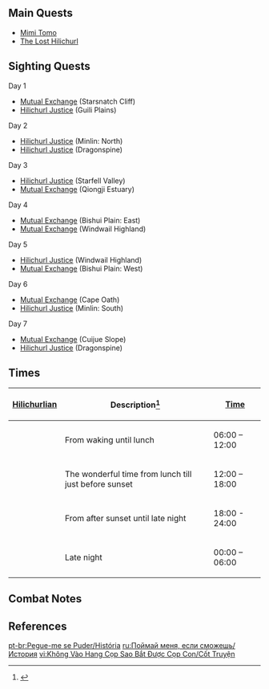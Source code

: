 {{Event Tabs}}
==Main Quests==
* [[Mimi Tomo (Quest)|Mimi Tomo]]
* [[The Lost Hilichurl]]

==Sighting Quests==
;Day 1
*[[Mutual Exchange]] (Starsnatch Cliff)
*[[Hilichurl Justice]] (Guili Plains)
;Day 2
*[[Hilichurl Justice]] (Minlin: North)
*[[Hilichurl Justice]] (Dragonspine)
;Day 3
*[[Hilichurl Justice]] (Starfell Valley)
*[[Mutual Exchange]] (Qiongji Estuary)
;Day 4
*[[Mutual Exchange]] (Bishui Plain: East)
*[[Mutual Exchange]] (Windwail Highland)
;Day 5
*[[Hilichurl Justice]] (Windwail Highland)
*[[Mutual Exchange]] (Bishui Plain: West)
;Day 6
*[[Mutual Exchange]] (Cape Oath)
*[[Hilichurl Justice]] (Minlin: South)
;Day 7
*[[Mutual Exchange]] (Cuijue Slope)
*[[Hilichurl Justice]] (Dragonspine)

==Times==
{| class="wikitable tdc3"
![[Hilichurlian]]!!Description<ref>{{Ref/Book|Handy Handbook of Hilichurlian}}</ref>!![[Time]]
|-
|{{Color|bz|Aba mosi dada}}
| From waking until lunch
|06:00 – 12:00
|-
|{{Color|bz|Unta mosi dada}}
|The wonderful time from lunch till just before sunset
|12:00 – 18:00
|-
|{{Color|bz|Mosi aba nunu}}
|From after sunset until late night
|18:00 - 24:00
|-
|{{Color|bz|Unta nunu}}
|Late night
|00:00 – 06:00
|}

==Combat Notes==
{{Transclude|Unusual Hilichurl|Combat|main=1}}

==References==
{{Reflist}}

[[pt-br:Pegue-me se Puder/História]]
[[ru:Поймай меня, если сможешь/История]]
[[vi:Không Vào Hang Cọp Sao Bắt Được Cọp Con/Cốt Truyện]]